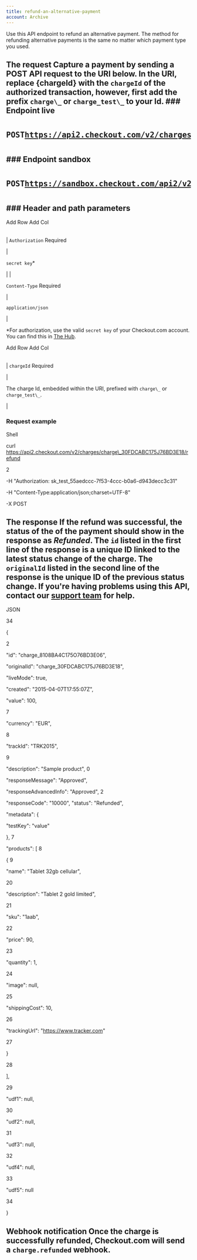 ```yaml
---
title: refund-an-alternative-payment
account: Archive
---
```


Use this API endpoint to refund an alternative payment. The method for refunding alternative payments is the same no matter which payment type you used.

## The request Capture a payment by sending a **POST** API request to the URI below. In the URI, replace **{chargeId}** with the `chargeId` of the **authorized transaction**, however, first **add the prefix** `charge\_` or `charge_test\_` to your Id. ### Endpoint live <pre class="api-header-long-url"><p class="api-header"><span class="post-tag">POST</span>https://api2.checkout.com/v2/charges/charge\_{chargeId}/refund</p></pre> ### Endpoint sandbox <pre class="api-header-long-url"><p class="api-header"><span class="post-tag">POST</span>https://sandbox.checkout.com/api2/v2/charges/charge\_{chargeId}/refund</p></pre> ### Header and path parameters

Add Row Add Col

|     |     |
| --- | --- |

|
`Authorization` <span class="req-def">Required</span>

|

`secret key`\*

|
|

`Content-Type` <span class="req-def">Required</span>

|

`application/json`

|

\*For authorization, use the valid `secret key` of your Checkout.com account. You can find this in [The Hub](https://hub.checkout.com/).

Add Row Add Col

|     |     |
| --- | --- |

|
`chargeId` <span class="req-def">Required</span>

|

The charge Id, embedded within the URI, prefixed with `charge\_` or `charge_test\_`.

|

### Request example

Shell

curl https://api2.checkout.com/v2/charges/charge\_30FDCABC175J76BD3E18/refund

2

-H "Authorization: sk_test_55aedccc-7f53-4ccc-b0a6-d943decc3c31"

-H "Content-Type:application/json;charset=UTF-8"

-X POST

## The response If the refund was successful, the status of the of the payment should show in the response as _Refunded_. The `id` listed in the first line of the response is a unique ID linked to the latest status change of the charge. The `originalId` listed in the second line of the response is the unique ID of the previous status change. If you're having problems using this API, contact our [support team](mailto:support@checkout.com) for help.

JSON

34

{

2

"id": "charge_8108BA4C175O76BD3E06",

"originalId": "charge_30FDCABC175J76BD3E18",

"liveMode": true,

"created": "2015-04-07T17:55:07Z",

"value": 100,

7

"currency": "EUR",

8

"trackId": "TRK2015",

9

"description": "Sample product",
0

"responseMessage": "Approved",

"responseAdvancedInfo": "Approved",
2

"responseCode": "10000",
"status": "Refunded",

"metadata": {

"testKey": "value"

},
7

"products": [
8

{
9

"name": "Tablet 32gb cellular",

20

"description": "Tablet 2 gold limited",

21

"sku": "1aab",

22

"price": 90,

23

"quantity": 1,

24

"image": null,

25

"shippingCost": 10,

26

"trackingUrl": "https://www.tracker.com"

27

}

28

],

29

"udf1": null,

30

"udf2": null,

31

"udf3": null,

32

"udf4": null,

33

"udf5": null

34

}

## Webhook notification Once the charge is successfully refunded, Checkout.com will send a `charge.refunded` webhook.
